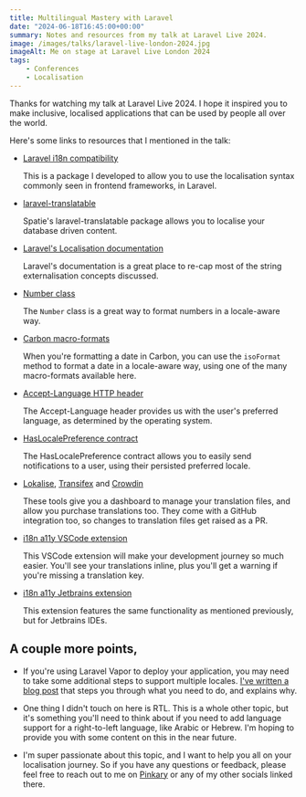 ```yaml
---
title: Multilingual Mastery with Laravel
date: "2024-06-18T16:45:00+00:00"
summary: Notes and resources from my talk at Laravel Live 2024.
image: /images/talks/laravel-live-london-2024.jpg
imageAlt: Me on stage at Laravel Live London 2024
tags:
    - Conferences
    - Localisation
---
```


Thanks for watching my talk at Laravel Live 2024. I hope it inspired you to make inclusive, localised applications that can be used by people all over the world.

Here's some links to resources that I mentioned in the talk:

- [Laravel i18n compatibility](https://github.com/danjohnson95/laravel-i18n-compatibility)

  This is a package I developed to allow you to use the localisation syntax commonly seen in frontend frameworks, in Laravel.

- [laravel-translatable](https://github.com/spatie/laravel-translatable)

  Spatie's laravel-translatable package allows you to localise your database driven content.

- [Laravel's Localisation documentation](https://laravel.com/docs/11.x/localization)

  Laravel's documentation is a great place to re-cap most of the string externalisation concepts discussed.

- [Number class](https://laravel.com/api/11.x/Illuminate/Support/Number.html)

  The `Number` class is a great way to format numbers in a locale-aware way.


- [Carbon macro-formats](https://carbon.nesbot.com/docs/#available-macro-formats)

  When you're formatting a date in Carbon, you can use the `isoFormat` method to format a date in a locale-aware way, using one of the many macro-formats available here.

- [Accept-Language HTTP header](https://developer.mozilla.org/en-US/docs/Web/HTTP/Headers/Accept-Language)

  The Accept-Language header provides us with the user's preferred language, as determined by the operating system.

- [HasLocalePreference contract](https://laravel.com/docs/11.x/notifications#user-preferred-locales)

  The HasLocalePreference contract allows you to easily send notifications to a user, using their persisted preferred locale.

- [Lokalise](https://lokalise.com), [Transifex](https://www.transifex.com) and [Crowdin](http://crowdin.com)

  These tools give you a dashboard to manage your translation files, and allow you purchase translations too. They come with a GitHub integration too, so changes to translation files get raised as a PR.

- [i18n a11y VSCode extension](https://github.com/lokalise/i18n-ally)

  This VSCode extension will make your development journey so much easier. You'll see your translations inline, plus you'll get a warning if you're missing a translation key.

- [i18n a11y Jetbrains extension](https://plugins.jetbrains.com/plugin/17212-i18n-ally)

  This extension features the same functionality as mentioned previously, but for Jetbrains IDEs.

## A couple more points,

- If you're using Laravel Vapor to deploy your application, you may need to take some additional steps to support multiple locales. [I've written a blog post](/blog/localisation-in-laravel-vapor) that steps you through what you need to do, and explains why.

- One thing I didn't touch on here is RTL. This is a whole other topic, but it's something you'll need to think about if you need to add language support for a right-to-left language, like Arabic or Hebrew. I'm hoping to provide you with some content on this in the near future.

- I'm super passionate about this topic, and I want to help you all on your localisation journey. So if you have any questions or feedback, please feel free to reach out to me on [Pinkary](https://pinkary.com/@danjohnsonxyz) or any of my other socials linked there.
